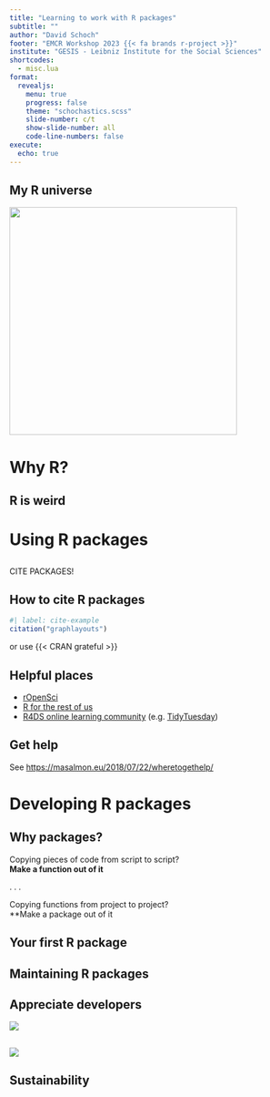 ```yaml
---
title: "Learning to work with R packages"
subtitle: ""
author: "David Schoch"
footer: "EMCR Workshop 2023 {{< fa brands r-project >}}"
institute: "GESIS - Leibniz Institute for the Social Sciences"
shortcodes:
  - misc.lua
format: 
  revealjs: 
    menu: true
    progress: false
    theme: "schochastics.scss"
    slide-number: c/t
    show-slide-number: all
    code-line-numbers: false
execute: 
  echo: true
---
```


## My R universe

<img src="img/hex_bg.png" width="400">

# Why R?

## R is weird


# Using R packages

## 

::: {.r-fit-text}
CITE PACKAGES!
:::

## How to cite R packages

```r
#| label: cite-example
citation("graphlayouts")
```

or use {{< CRAN grateful >}}

## Helpful places

- [rOpenSci](https://ropensci.org/)
- [R for the rest of us](https://rfortherestofus.com/)
- [R4DS online learning community](https://rfordatasci.com/) (e.g. [TidyTuesday](https://github.com/rfordatascience/tidytuesday))

## Get help

See <https://masalmon.eu/2018/07/22/wheretogethelp/>

# Developing R packages

## Why packages?

Copying pieces of code from script to script?  
**Make a function out of it**

. . .

Copying functions from project to project?  
**Make a package out of it

## Your first R package

## Maintaining R packages


## Appreciate developers

![](img/collapse.jpg)

##

![](img/open-source-developers.jpg)

## Sustainability




